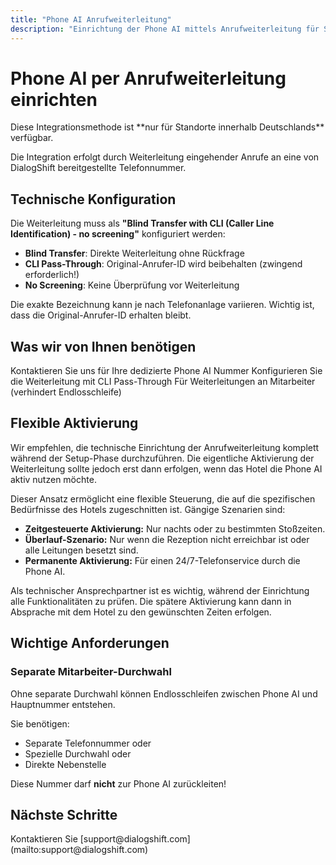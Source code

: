 ```yaml
---
title: "Phone AI Anrufweiterleitung"
description: "Einrichtung der Phone AI mittels Anrufweiterleitung für Standorte in Deutschland"
---
```


# Phone AI per Anrufweiterleitung einrichten

<Warning>
  Diese Integrationsmethode ist **nur für Standorte innerhalb Deutschlands** verfügbar.
</Warning>

Die Integration erfolgt durch Weiterleitung eingehender Anrufe an eine von DialogShift bereitgestellte Telefonnummer.

## Technische Konfiguration

Die Weiterleitung muss als **"Blind Transfer with CLI (Caller Line Identification) - no screening"** konfiguriert werden:

- **Blind Transfer**: Direkte Weiterleitung ohne Rückfrage
- **CLI Pass-Through**: Original-Anrufer-ID wird beibehalten (zwingend erforderlich\!)
- **No Screening**: Keine Überprüfung vor Weiterleitung

<Note>
  Die exakte Bezeichnung kann je nach Telefonanlage variieren. Wichtig ist, dass die Original-Anrufer-ID erhalten bleibt.
</Note>

## Was wir von Ihnen benötigen

<Steps>
  <Step title="Phone AI Nummer anfordern">
    Kontaktieren Sie uns für Ihre dedizierte Phone AI Nummer
  </Step>
  <Step title="Anrufweiterleitung einrichten">
    Konfigurieren Sie die Weiterleitung mit CLI Pass-Through
  </Step>
  <Step title="Separate Durchwahl bereitstellen">
    Für Weiterleitungen an Mitarbeiter (verhindert Endlosschleife)
  </Step>
</Steps>

## Flexible Aktivierung

Wir empfehlen, die technische Einrichtung der Anrufweiterleitung komplett während der Setup-Phase durchzuführen. Die eigentliche Aktivierung der Weiterleitung sollte jedoch erst dann erfolgen, wenn das Hotel die Phone AI aktiv nutzen möchte.

Dieser Ansatz ermöglicht eine flexible Steuerung, die auf die spezifischen Bedürfnisse des Hotels zugeschnitten ist. Gängige Szenarien sind:

- **Zeitgesteuerte Aktivierung:** Nur nachts oder zu bestimmten Stoßzeiten.
- **Überlauf-Szenario:** Nur wenn die Rezeption nicht erreichbar ist oder alle Leitungen besetzt sind.
- **Permanente Aktivierung:** Für einen 24/7-Telefonservice durch die Phone AI.

<Note>
  Als technischer Ansprechpartner ist es wichtig, während der Einrichtung alle Funktionalitäten zu prüfen. Die spätere Aktivierung kann dann in Absprache mit dem Hotel zu den gewünschten Zeiten erfolgen.
</Note>

## Wichtige Anforderungen

### Separate Mitarbeiter-Durchwahl

<Warning>
  Ohne separate Durchwahl können Endlosschleifen zwischen Phone AI und Hauptnummer entstehen.
</Warning>

Sie benötigen:

- Separate Telefonnummer oder
- Spezielle Durchwahl oder
- Direkte Nebenstelle

Diese Nummer darf **nicht** zur Phone AI zurückleiten\!

## Nächste Schritte

<Card title="Phone AI Nummer anfordern" icon="phone" href="mailto:support@dialogshift.com">
  Kontaktieren Sie [support@dialogshift.com](mailto:support@dialogshift.com)
</Card>